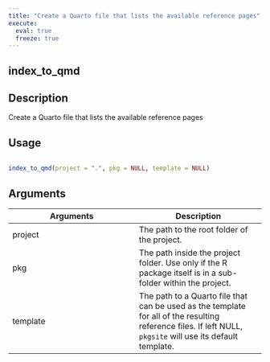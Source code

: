```yaml
---
title: "Create a Quarto file that lists the available reference pages"
execute:
  eval: true
  freeze: true
---
```


## index_to_qmd

## Description
Create a Quarto file that lists the available reference pages


## Usage
```r

index_to_qmd(project = ".", pkg = NULL, template = NULL)
```

## Arguments
|Arguments|Description|
|---|---|
| project | The path to the root folder of the project. |
| pkg | The path inside the project folder. Use only if the R package itself is in a sub-folder within the project. |
| template | The path to a Quarto file that can be used as the template for all of the resulting reference files. If left NULL, `pkgsite` will use its default template. |







